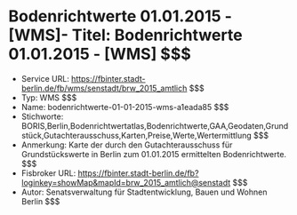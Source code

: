 # Bodenrichtwerte 01.01.2015 - [WMS]- Titel: Bodenrichtwerte 01.01.2015 - [WMS] $$$
- Service URL: https://fbinter.stadt-berlin.de/fb/wms/senstadt/brw_2015_amtlich $$$
- Typ: WMS $$$
- Name: bodenrichtwerte-01-01-2015-wms-a1eada85 $$$
- Stichworte: BORIS,Berlin,Bodenrichtwertatlas,Bodenrichtwerte,GAA,Geodaten,Grundstück,Gutachterausschuss,Karten,Preise,Werte,Wertermittlung $$$
- Anmerkung: Karte der durch den Gutachterausschuss für Grundstückswerte in Berlin zum 01.01.2015 ermittelten Bodenrichtwerte. $$$
- Fisbroker URL: https://fbinter.stadt-berlin.de/fb?loginkey=showMap&mapId=brw_2015_amtlich@senstadt $$$
- Autor: Senatsverwaltung für Stadtentwicklung, Bauen und Wohnen Berlin $$$
